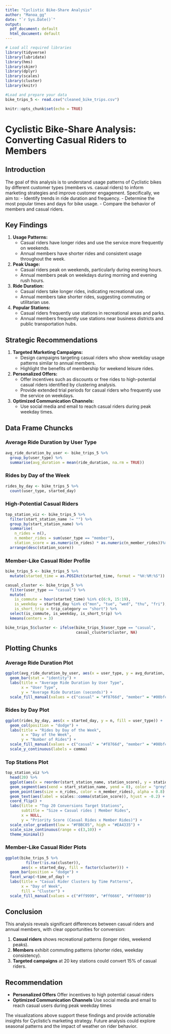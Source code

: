 ---
title: "Cyclistic Bike-Share Analysis"
author: "Manoa_gg"
date: "`r Sys.Date()`"
output:
  pdf_document: default
  html_document: default
---

```{r setup, include=FALSE}
# Load all required libraries
library(tidyverse)
library(lubridate)
library(hms)
library(skimr)
library(dplyr)
library(scales)
library(cluster)
library(knitr)

#Load and prepare your data
bike_trips_5 <- read.csv("cleaned_bike_trips.csv")

knitr::opts_chunk$set(echo = TRUE)
```

# Cyclistic Bike-Share Analysis: Converting Casual Riders to Members

## Introduction
The goal of this analysis is to understand usage patterns of Cyclistic bikes by different customer types (members vs. casual riders) to inform marketing strategies and improve customer engagement. Specifically, we aim to:
- Identify trends in ride duration and frequency.
- Determine the most popular times and days for bike usage.
- Compare the behavior of members and casual riders.

## Key Findings
1. **Usage Patterns:**  
   - Casual riders have longer rides and use the service more frequently on weekends.  
   - Annual members have shorter rides and consistent usage throughout the week.  

2. **Peak Usage:**  
   - Casual riders peak on weekends, particularly during evening hours.  
   - Annual members peak on weekdays during morning and evening rush hours.  

3. **Ride Duration:**  
   - Casual riders take longer rides, indicating recreational use.  
   - Annual members take shorter rides, suggesting commuting or utilitarian use.  

4. **Popular Stations:**  
   - Casual riders frequently use stations in recreational areas and parks.  
   - Annual members frequently use stations near business districts and public transportation hubs.  

## Strategic Recommendations
1. **Targeted Marketing Campaigns:**  
   - Design campaigns targeting casual riders who show weekday usage patterns similar to annual members.  
   - Highlight the benefits of membership for weekend leisure rides.  

2. **Personalized Offers:**  
   - Offer incentives such as discounts or free rides to high-potential casual riders identified by clustering analysis.  
   - Provide extended trial periods for casual riders who frequently use the service on weekdays.  

3. **Optimized Communication Channels:**  
   - Use social media and email to reach casual riders during peak weekday times.  

## Data Frame Chuncks

### Average Ride Duration by User Type
```{r echo=FALSE}
avg_ride_duration_by_user <- bike_trips_5 %>%
  group_by(user_type) %>%
  summarise(avg_duration = mean(ride_duration, na.rm = TRUE))
```

### Rides by Day of the Week
```{r echo=FALSE}
rides_by_day <- bike_trips_5 %>% 
  count(user_type, started_day)
```

### High-Potential Casual Riders
```{r echo=FALSE}
top_station_viz <- bike_trips_5 %>% 
  filter(start_station_name != "") %>% 
  group_by(start_station_name) %>% 
  summarise(
    n_rides = n(),
    n_member_rides = sum(user_type == "member"),
    station_score = as.numeric(n_rides) * as.numeric(n_member_rides))%>%
  arrange(desc(station_score))
```

### Member-Like Casual Rider Profile
```{r echo=FALSE}
bike_trips_5 <- bike_trips_5 %>%
  mutate(started_time = as.POSIXct(started_time, format = "%H:%M:%S"))

casual_cluster <- bike_trips_5 %>% 
  filter(user_type == "casual") %>% 
  mutate(
    is_commute = hour(started_time) %in% c(6:9, 15:19),
    is_weekday = started_day %in% c("mon", "tue", "wed", "thu", "fri"),
    is_short_trip = trip_category == "short") %>% 
  select(is_commute, is_weekday, is_short_trip) %>% 
  kmeans(centers = 3)

bike_trips_5$cluster <- ifelse(bike_trips_5$user_type == "casual",
                               casual_cluster$cluster, NA)
```

## Plotting Chunks
### Average Ride Duration Plot
```{r avg-duration-plot, echo=FALSE}
ggplot(avg_ride_duration_by_user, aes(x = user_type, y = avg_duration, fill = user_type)) +
  geom_bar(stat = "identity") +
  labs(title = "Average Ride Duration by User Type", 
       x = "User Type", 
       y = "Average Ride Duration (seconds)") +
  scale_fill_manual(values = c("casual" = "#f8766d", "member" = "#00bfc4"))
```

### Rides by Day Plot
```{r rides-by-day-plot, echo=FALSE}
ggplot(rides_by_day, aes(x = started_day, y = n, fill = user_type)) +
  geom_col(position = "dodge") +
  labs(title = "Rides by Day of the Week", 
       x = "Day of the Week", 
       y = "Number of Rides") +
  scale_fill_manual(values = c("casual" = "#f8766d", "member" = "#00bfca")) +
  scale_y_continuous(labels = comma)
```

### Top Stations Plot
```{r top-stations-plot, echo=FALSE}
top_station_viz %>% 
  head(20) %>% 
  ggplot(aes(x = reorder(start_station_name, station_score), y = station_score)) +
  geom_segment(aes(xend = start_station_name, yend = 0), color = "grey50") +
  geom_point(aes(size = n_rides, color = n_member_rides), alpha = 0.8) +
  geom_text(aes(label = scales::comma(station_score)), hjust = -0.2) +
  coord_flip() +
  labs(title = "Top 20 Conversions Target Stations", 
       subtitle = "Size = Casual rides | Member Rides",
       x = NULL, 
       y = "Priority Score (Casual Rides x Member Rides)") +
  scale_color_gradient(low = "#FBBC05", high = "#EA4335") + 
  scale_size_continuous(range = c(3,10)) +
  theme_minimal()
```

### Member-Like Casual Rider Plots
```{r member-like-plot, echo=FALSE}
ggplot(bike_trips_5 %>% 
         filter(!is.na(cluster)),
       aes(x = started_day, fill = factor(cluster))) +
  geom_bar(position = "dodge") +
  facet_wrap(~time_of_day) +
  labs(title = "Casual Rider Clusters by Time Patterns",
       x = "Day of Week",
       fill = "Cluster") +
  scale_fill_manual(values = c("#ff9999", "#ff6666", "#ff0000"))
```

## Conclusion

This analysis reveals significant differences between casual riders and annual members, with clear opportunities for conversion:

1. **Casual riders** shows recreational patterns (longer rides, weekend peaks).  
2. **Members** exhibit commuting patterns (shorter rides, weekday consistency).  
3. **Targeted campaigns** at 20 key stations could convert 15% of casual riders.

## Recommendation
- **Personalized Offers** Offer incentives to high potential casual riders
- **Optimized Communication Channels** Use social media and email to reach casual users during peak weekday times

The visualizations above support these findings and provide actionable insights for Cyclistic's marketing strategy. Future analysis could explore seasonal patterns and the impact of weather on rider behavior.
